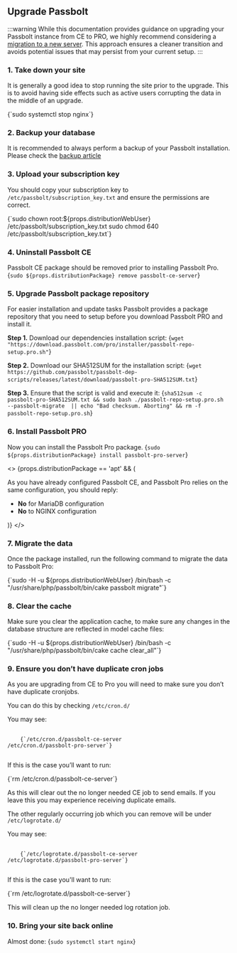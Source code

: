 
## Upgrade Passbolt

:::warning
While this documentation provides guidance on upgrading your Passbolt instance from CE to PRO, we highly recommend considering a [migration to a new server](/hosting/migrate/server/). This approach ensures a cleaner transition and avoids potential issues that may persist from your current setup.
:::

### 1. Take down your site
   It is generally a good idea to stop running the site prior to the upgrade. This is to avoid having side effects such as active users corrupting the data in the middle of an upgrade.


<CodeBlock>
  {`sudo systemctl stop nginx`}
</CodeBlock>

### 2. Backup your database
It is recommended to always perform a backup of your Passbolt installation. Please check the [backup article](/hosting/backup/from-packages/)

### 3. Upload your subscription key

You should copy your subscription key to `/etc/passbolt/subscription_key.txt` and ensure the permissions are correct.

<CodeBlock>
    {`sudo chown root:${props.distributionWebUser} /etc/passbolt/subscription_key.txt
sudo chmod 640 /etc/passbolt/subscription_key.txt`}
</CodeBlock>

### 4. Uninstall Passbolt CE

Passbolt CE package should be removed prior to installing Passbolt Pro.
<CodeBlock>
  {`sudo ${props.distributionPackage} remove passbolt-ce-server`}
</CodeBlock>


### 5. Upgrade Passbolt package repository

For easier installation and update tasks Passbolt provides a package repository that you need to setup before you download Passbolt PRO and install it.

__Step 1.__ Download our dependencies installation script:
<CodeBlock>
  {`wget "https://download.passbolt.com/pro/installer/passbolt-repo-setup.pro.sh"`}
</CodeBlock>

__Step 2.__ Download our SHA512SUM for the installation script:
<CodeBlock>
  {`wget https://github.com/passbolt/passbolt-dep-scripts/releases/latest/download/passbolt-pro-SHA512SUM.txt`}
</CodeBlock>

__Step 3.__ Ensure that the script is valid and execute it:
<CodeBlock>
  {`sha512sum -c passbolt-pro-SHA512SUM.txt && sudo bash ./passbolt-repo-setup.pro.sh  --passbolt-migrate  || echo "Bad checksum. Aborting" && rm -f passbolt-repo-setup.pro.sh`}
</CodeBlock>

### 6. Install Passbolt PRO

Now you can install the Passbolt Pro package.
<CodeBlock>
  {`sudo ${props.distributionPackage} install passbolt-pro-server`}
</CodeBlock>

<>
  {props.distributionPackage == 'apt' && (
    <div>
      <p>As you have already configured Passbolt CE, and Passbolt Pro relies on the same configuration, you should reply:</p>
      <ul>
        <li><b>No</b> for MariaDB configuration</li>
        <li><b>No</b> to NGINX configuration</li>
      </ul>
    </div>
  )}
</>

### 7. Migrate the data
Once the package installed, run the following command to migrate the data to Passbolt Pro:

<CodeBlock>
  {`sudo -H -u ${props.distributionWebUser} /bin/bash -c "/usr/share/php/passbolt/bin/cake passbolt migrate"`}
</CodeBlock>

### 8. Clear the cache
Make sure you clear the application cache, to make sure any changes in the database structure are reflected in model cache files:

<CodeBlock>
  {`sudo -H -u ${props.distributionWebUser} /bin/bash -c "/usr/share/php/passbolt/bin/cake cache clear_all"`}
</CodeBlock>

### 9. Ensure you don’t have duplicate cron jobs
As you are upgrading from CE to Pro you will need to make sure you don’t have duplicate cronjobs.

You can do this by checking `/etc/cron.d/`

You may see:

<pre className="prism-code language-bash">
  <code>
    {`/etc/cron.d/passbolt-ce-server
/etc/cron.d/passbolt-pro-server`}
  </code>
</pre>

If this is the case you’ll want to run:

<CodeBlock>
  {`rm /etc/cron.d/passbolt-ce-server`}
</CodeBlock>

As this will clear out the no longer needed CE job to send emails. If you leave this you may experience receiving duplicate emails.

The other regularly occurring job which you can remove will be under `/etc/logrotate.d/`

You may see:

<pre className="prism-code language-bash">
  <code>
    {`/etc/logrotate.d/passbolt-ce-server
/etc/logrotate.d/passbolt-pro-server`}
  </code>
</pre>

If this is the case you'll want to run:

<CodeBlock>
  {`rm /etc/logrotate.d/passbolt-ce-server`}
</CodeBlock>

This will clean up the no longer needed log rotation job.

### 10. Bring your site back online
Almost done:
<CodeBlock>
  {`sudo systemctl start nginx`}
</CodeBlock>
